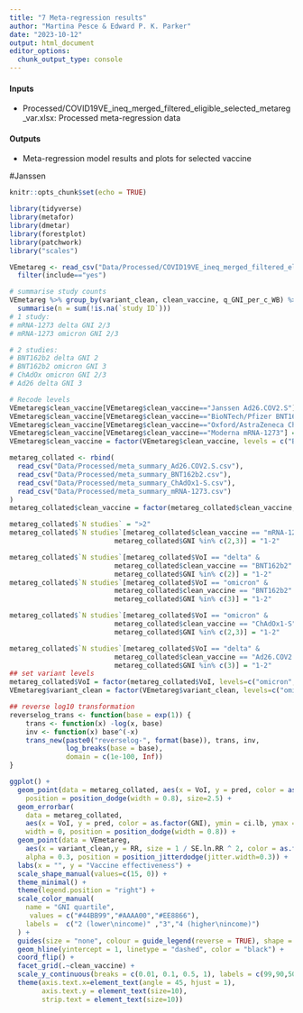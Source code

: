 ```yaml
---
title: "7 Meta-regression results"
author: "Martina Pesce & Edward P. K. Parker"
date: "2023-10-12"
output: html_document
editor_options: 
  chunk_output_type: console
---
```


#### Inputs
- Processed/COVID19VE_ineq_merged_filtered_eligible_selected_metareg_var.xlsx: Processed meta-regression data

#### Outputs
- Meta-regression model results and plots for selected vaccine


#Janssen

```r
knitr::opts_chunk$set(echo = TRUE)
```



```r
library(tidyverse)
library(metafor)
library(dmetar)
library(forestplot)
library(patchwork)
library("scales")

VEmetareg <- read_csv("Data/Processed/COVID19VE_ineq_merged_filtered_eligible_selected_metareg_var.csv") %>% 
  filter(include=="yes")

# summarise study counts
VEmetareg %>% group_by(variant_clean, clean_vaccine, q_GNI_per_c_WB) %>%
  summarise(n = sum(!is.na(`study ID`)))
# 1 study:
# mRNA-1273 delta GNI 2/3
# mRNA-1273 omicron GNI 2/3

# 2 studies:
# BNT162b2 delta GNI 2
# BNT162b2 omicron GNI 3
# ChAdOx omicron GNI 2/3
# Ad26 delta GNI 3

# Recode levels
VEmetareg$clean_vaccine[VEmetareg$clean_vaccine=="Janssen Ad26.COV2.S"] = "Ad26.COV2.S"
VEmetareg$clean_vaccine[VEmetareg$clean_vaccine=="BioNTech/Pfizer BNT162b2"] = "BNT162b2"
VEmetareg$clean_vaccine[VEmetareg$clean_vaccine=="Oxford/AstraZeneca ChAdOx1-S"] = "ChAdOx1-S"
VEmetareg$clean_vaccine[VEmetareg$clean_vaccine=="Moderna mRNA-1273"] = "mRNA-1273"
VEmetareg$clean_vaccine = factor(VEmetareg$clean_vaccine, levels = c("BNT162b2", "ChAdOx1-S", "mRNA-1273", "Ad26.COV2.S"))

metareg_collated <- rbind(
  read_csv("Data/Processed/meta_summary_Ad26.COV2.S.csv"),
  read_csv("Data/Processed/meta_summary_BNT162b2.csv"),
  read_csv("Data/Processed/meta_summary_ChAdOx1-S.csv"),
  read_csv("Data/Processed/meta_summary_mRNA-1273.csv")
) 
metareg_collated$clean_vaccine = factor(metareg_collated$clean_vaccine, levels = c("BNT162b2", "ChAdOx1-S", "mRNA-1273", "Ad26.COV2.S"))

metareg_collated$`N studies` = ">2"
metareg_collated$`N studies`[metareg_collated$clean_vaccine == "mRNA-1273" & 
                          metareg_collated$GNI %in% c(2,3)] = "1-2"

metareg_collated$`N studies`[metareg_collated$VoI == "delta" & 
                          metareg_collated$clean_vaccine == "BNT162b2" & 
                          metareg_collated$GNI %in% c(2)] = "1-2"
metareg_collated$`N studies`[metareg_collated$VoI == "omicron" & 
                          metareg_collated$clean_vaccine == "BNT162b2" & 
                          metareg_collated$GNI %in% c(3)] = "1-2"

metareg_collated$`N studies`[metareg_collated$VoI == "omicron" & 
                          metareg_collated$clean_vaccine == "ChAdOx1-S" & 
                          metareg_collated$GNI %in% c(2,3)] = "1-2"

metareg_collated$`N studies`[metareg_collated$VoI == "delta" & 
                          metareg_collated$clean_vaccine == "Ad26.COV2.S" & 
                          metareg_collated$GNI %in% c(3)] = "1-2"
## set variant levels
metareg_collated$VoI = factor(metareg_collated$VoI, levels=c("omicron", "delta"))
VEmetareg$variant_clean = factor(VEmetareg$variant_clean, levels=c("omicron", "delta"))

## reverse log10 transformation
reverselog_trans <- function(base = exp(1)) {
    trans <- function(x) -log(x, base)
    inv <- function(x) base^(-x)
    trans_new(paste0("reverselog-", format(base)), trans, inv, 
              log_breaks(base = base), 
              domain = c(1e-100, Inf))
}

ggplot() +
  geom_point(data = metareg_collated, aes(x = VoI, y = pred, color = as.factor(GNI), shape = `N studies`),
    position = position_dodge(width = 0.8), size=2.5) +
  geom_errorbar(
    data = metareg_collated,
    aes(x = VoI, y = pred, color = as.factor(GNI), ymin = ci.lb, ymax = ci.ub),
    width = 0, position = position_dodge(width = 0.8)) +
  geom_point(data = VEmetareg,
    aes(x = variant_clean,y = RR, size = 1 / SE.ln.RR ^ 2, color = as.factor(q_GNI_per_c_WB)),
    alpha = 0.3, position = position_jitterdodge(jitter.width=0.3)) +
  labs(x = "", y = "Vaccine effectiveness") +
  scale_shape_manual(values=c(15, 0)) +
  theme_minimal() +
  theme(legend.position = "right") +
  scale_color_manual(
    name = "GNI quartile", 
     values = c("#44BB99","#AAAA00","#EE8866"),
    labels =  c("2 (lower\nincome)" ,"3","4 (higher\nincome)")
  ) +
  guides(size = "none", colour = guide_legend(reverse = TRUE), shape = guide_legend(reverse = TRUE), ) + 
  geom_hline(yintercept = 1, linetype = "dashed", color = "black") +
  coord_flip() +
  facet_grid(.~clean_vaccine) +
  scale_y_continuous(breaks = c(0.01, 0.1, 0.5, 1), labels = c(99,90,50,0), trans = reverselog_trans(10)) +
  theme(axis.text.x=element_text(angle = 45, hjust = 1), 
        axis.text.y = element_text(size=10),
        strip.text = element_text(size=10))
```

